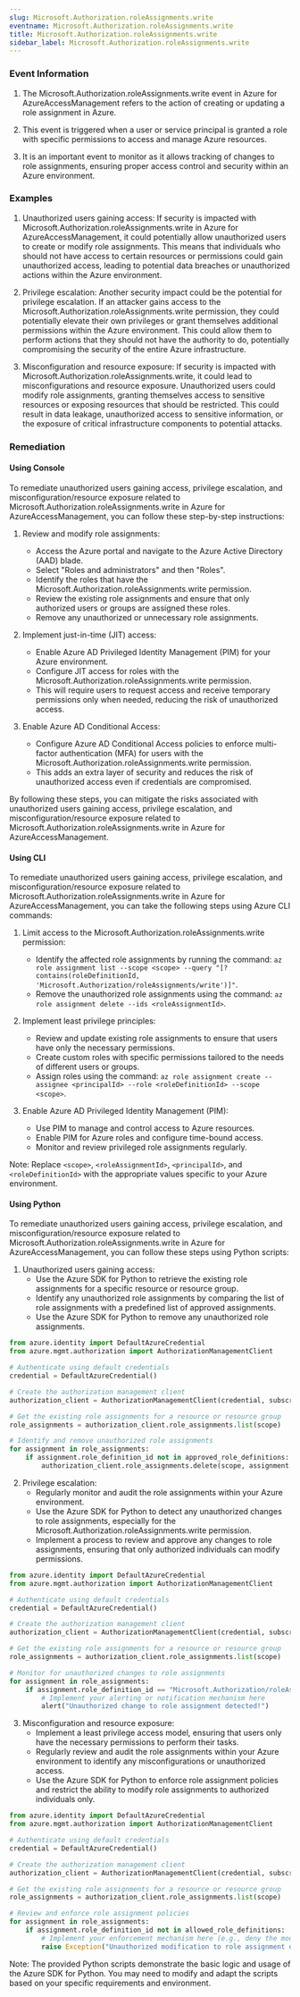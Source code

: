 ```yaml
--- 
slug: Microsoft.Authorization.roleAssignments.write
eventname: Microsoft.Authorization.roleAssignments.write
title: Microsoft.Authorization.roleAssignments.write
sidebar_label: Microsoft.Authorization.roleAssignments.write
---
```

                       
### Event Information

1. The Microsoft.Authorization.roleAssignments.write event in Azure for AzureAccessManagement refers to the action of creating or updating a role assignment in Azure. 

2. This event is triggered when a user or service principal is granted a role with specific permissions to access and manage Azure resources. 

3. It is an important event to monitor as it allows tracking of changes to role assignments, ensuring proper access control and security within an Azure environment.


### Examples

1. Unauthorized users gaining access: If security is impacted with Microsoft.Authorization.roleAssignments.write in Azure for AzureAccessManagement, it could potentially allow unauthorized users to create or modify role assignments. This means that individuals who should not have access to certain resources or permissions could gain unauthorized access, leading to potential data breaches or unauthorized actions within the Azure environment.

2. Privilege escalation: Another security impact could be the potential for privilege escalation. If an attacker gains access to the Microsoft.Authorization.roleAssignments.write permission, they could potentially elevate their own privileges or grant themselves additional permissions within the Azure environment. This could allow them to perform actions that they should not have the authority to do, potentially compromising the security of the entire Azure infrastructure.

3. Misconfiguration and resource exposure: If security is impacted with Microsoft.Authorization.roleAssignments.write, it could lead to misconfigurations and resource exposure. Unauthorized users could modify role assignments, granting themselves access to sensitive resources or exposing resources that should be restricted. This could result in data leakage, unauthorized access to sensitive information, or the exposure of critical infrastructure components to potential attacks.

### Remediation

#### Using Console

To remediate unauthorized users gaining access, privilege escalation, and misconfiguration/resource exposure related to Microsoft.Authorization.roleAssignments.write in Azure for AzureAccessManagement, you can follow these step-by-step instructions:

1. Review and modify role assignments:
   - Access the Azure portal and navigate to the Azure Active Directory (AAD) blade.
   - Select "Roles and administrators" and then "Roles".
   - Identify the roles that have the Microsoft.Authorization.roleAssignments.write permission.
   - Review the existing role assignments and ensure that only authorized users or groups are assigned these roles.
   - Remove any unauthorized or unnecessary role assignments.

2. Implement just-in-time (JIT) access:
   - Enable Azure AD Privileged Identity Management (PIM) for your Azure environment.
   - Configure JIT access for roles with the Microsoft.Authorization.roleAssignments.write permission.
   - This will require users to request access and receive temporary permissions only when needed, reducing the risk of unauthorized access.

3. Enable Azure AD Conditional Access:
   - Configure Azure AD Conditional Access policies to enforce multi-factor authentication (MFA) for users with the Microsoft.Authorization.roleAssignments.write permission.
   - This adds an extra layer of security and reduces the risk of unauthorized access even if credentials are compromised.

By following these steps, you can mitigate the risks associated with unauthorized users gaining access, privilege escalation, and misconfiguration/resource exposure related to Microsoft.Authorization.roleAssignments.write in Azure for AzureAccessManagement.

#### Using CLI

To remediate unauthorized users gaining access, privilege escalation, and misconfiguration/resource exposure related to Microsoft.Authorization.roleAssignments.write in Azure for AzureAccessManagement, you can take the following steps using Azure CLI commands:

1. Limit access to the Microsoft.Authorization.roleAssignments.write permission:
   - Identify the affected role assignments by running the command: `az role assignment list --scope <scope> --query "[?contains(roleDefinitionId, 'Microsoft.Authorization/roleAssignments/write')]"`.
   - Remove the unauthorized role assignments using the command: `az role assignment delete --ids <roleAssignmentId>`.

2. Implement least privilege principles:
   - Review and update existing role assignments to ensure that users have only the necessary permissions.
   - Create custom roles with specific permissions tailored to the needs of different users or groups.
   - Assign roles using the command: `az role assignment create --assignee <principalId> --role <roleDefinitionId> --scope <scope>`.

3. Enable Azure AD Privileged Identity Management (PIM):
   - Use PIM to manage and control access to Azure resources.
   - Enable PIM for Azure roles and configure time-bound access.
   - Monitor and review privileged role assignments regularly.

Note: Replace `<scope>`, `<roleAssignmentId>`, `<principalId>`, and `<roleDefinitionId>` with the appropriate values specific to your Azure environment.

#### Using Python

To remediate unauthorized users gaining access, privilege escalation, and misconfiguration/resource exposure related to Microsoft.Authorization.roleAssignments.write in Azure for AzureAccessManagement, you can follow these steps using Python scripts:

1. Unauthorized users gaining access:
   - Use the Azure SDK for Python to retrieve the existing role assignments for a specific resource or resource group.
   - Identify any unauthorized role assignments by comparing the list of role assignments with a predefined list of approved assignments.
   - Use the Azure SDK for Python to remove any unauthorized role assignments.

```python
from azure.identity import DefaultAzureCredential
from azure.mgmt.authorization import AuthorizationManagementClient

# Authenticate using default credentials
credential = DefaultAzureCredential()

# Create the authorization management client
authorization_client = AuthorizationManagementClient(credential, subscription_id)

# Get the existing role assignments for a resource or resource group
role_assignments = authorization_client.role_assignments.list(scope)

# Identify and remove unauthorized role assignments
for assignment in role_assignments:
    if assignment.role_definition_id not in approved_role_definitions:
        authorization_client.role_assignments.delete(scope, assignment.name)
```

2. Privilege escalation:
   - Regularly monitor and audit the role assignments within your Azure environment.
   - Use the Azure SDK for Python to detect any unauthorized changes to role assignments, especially for the Microsoft.Authorization.roleAssignments.write permission.
   - Implement a process to review and approve any changes to role assignments, ensuring that only authorized individuals can modify permissions.

```python
from azure.identity import DefaultAzureCredential
from azure.mgmt.authorization import AuthorizationManagementClient

# Authenticate using default credentials
credential = DefaultAzureCredential()

# Create the authorization management client
authorization_client = AuthorizationManagementClient(credential, subscription_id)

# Get the existing role assignments for a resource or resource group
role_assignments = authorization_client.role_assignments.list(scope)

# Monitor for unauthorized changes to role assignments
for assignment in role_assignments:
    if assignment.role_definition_id == "Microsoft.Authorization/roleAssignments/write":
        # Implement your alerting or notification mechanism here
        alert("Unauthorized change to role assignment detected!")
```

3. Misconfiguration and resource exposure:
   - Implement a least privilege access model, ensuring that users only have the necessary permissions to perform their tasks.
   - Regularly review and audit the role assignments within your Azure environment to identify any misconfigurations or unauthorized access.
   - Use the Azure SDK for Python to enforce role assignment policies and restrict the ability to modify role assignments to authorized individuals only.

```python
from azure.identity import DefaultAzureCredential
from azure.mgmt.authorization import AuthorizationManagementClient

# Authenticate using default credentials
credential = DefaultAzureCredential()

# Create the authorization management client
authorization_client = AuthorizationManagementClient(credential, subscription_id)

# Get the existing role assignments for a resource or resource group
role_assignments = authorization_client.role_assignments.list(scope)

# Review and enforce role assignment policies
for assignment in role_assignments:
    if assignment.role_definition_id not in allowed_role_definitions:
        # Implement your enforcement mechanism here (e.g., deny the modification)
        raise Exception("Unauthorized modification to role assignment detected!")
```

Note: The provided Python scripts demonstrate the basic logic and usage of the Azure SDK for Python. You may need to modify and adapt the scripts based on your specific requirements and environment.


 